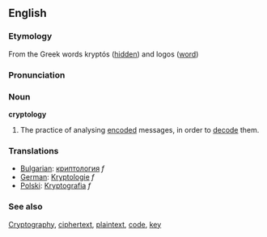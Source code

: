 ==English==

===Etymology===
From the Greek words kryptós ([[hidden]]) and logos ([[word]])

===Pronunciation===

===Noun===
'''cryptology'''
# The practice of analysing [[encode|encoded]] messages, in order to [[decode]] them.

===Translations===
*[[Bulgarian]]: [[криптология]] ''f''
*[[German]]: [[Kryptologie]] ''f''
*[[Polski]]: [[Kryptografia]] ''f''

===See also===
[[Cryptography]], [[ciphertext]], [[plaintext]], [[code]], [[key]]